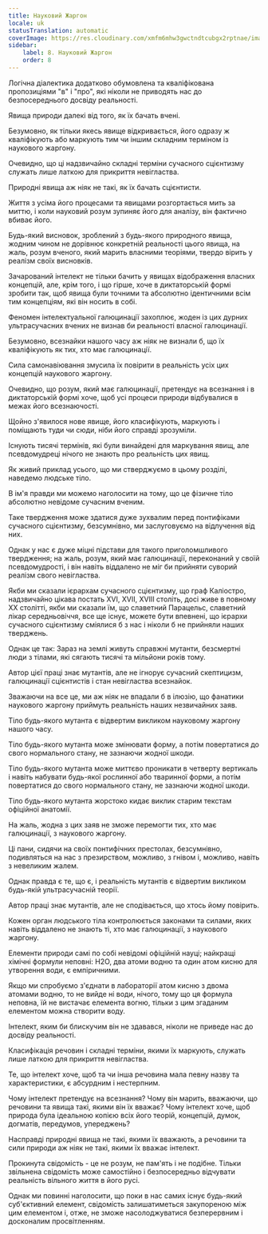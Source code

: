 ```yaml
---
title: Науковий Жаргон
locale: uk
statusTranslation: automatic
coverImage: https://res.cloudinary.com/xmfm6mhw3gwctndtcubgx2rptnae/image/upload/v1741354419/small_cover_la_gran_rebelion_28716e29d2.webp
sidebar:
    label: 8. Науковий Жаргон
    order: 8
---
```

Логічна діалектика додатково обумовлена та кваліфікована пропозиціями "в" і "про", які ніколи не приводять нас до безпосереднього досвіду реальності.

Явища природи далекі від того, як їх бачать вчені.

Безумовно, як тільки якесь явище відкривається, його одразу ж кваліфікують або маркують тим чи іншим складним терміном із наукового жаргону.

Очевидно, що ці надзвичайно складні терміни сучасного сцієнтизму служать лише латкою для прикриття невігластва.

Природні явища аж ніяк не такі, як їх бачать сцієнтисти.

Життя з усіма його процесами та явищами розгортається мить за миттю, і коли науковий розум зупиняє його для аналізу, він фактично вбиває його.

Будь-який висновок, зроблений з будь-якого природного явища, жодним чином не дорівнює конкретній реальності цього явища, на жаль, розум вченого, який марить власними теоріями, твердо вірить у реалізм своїх висновків.

Зачарований інтелект не тільки бачить у явищах відображення власних концепцій, але, крім того, і що гірше, хоче в диктаторській формі зробити так, щоб явища були точними та абсолютно ідентичними всім тим концепціям, які він носить в собі.

Феномен інтелектуальної галюцинації захоплює, жоден із цих дурних ультрасучасних вчених не визнав би реальності власної галюцинації.

Безумовно, всезнайки нашого часу аж ніяк не визнали б, що їх кваліфікують як тих, хто має галюцинації.

Сила самонавіювання змусила їх повірити в реальність усіх цих концепцій наукового жаргону.

Очевидно, що розум, який має галюцинації, претендує на всезнання і в диктаторській формі хоче, щоб усі процеси природи відбувалися в межах його всезнаючості.

Щойно з'явилося нове явище, його класифікують, маркують і поміщають туди чи сюди, ніби його справді зрозуміли.

Існують тисячі термінів, які були винайдені для маркування явищ, але псевдомудреці нічого не знають про реальність цих явищ.

Як живий приклад усього, що ми стверджуємо в цьому розділі, наведемо людське тіло.

В ім'я правди ми можемо наголосити на тому, що це фізичне тіло абсолютно невідоме сучасним вченим.

Таке твердження може здатися дуже зухвалим перед понтифіками сучасного сцієнтизму, безсумнівно, ми заслуговуємо на відлучення від них.

Однак у нас є дуже міцні підстави для такого приголомшливого твердження; на жаль, розум, який має галюцинації, переконаний у своїй псевдомудрості, і він навіть віддалено не міг би прийняти суворий реалізм свого невігластва.

Якби ми сказали ієрархам сучасного сцієнтизму, що граф Каліостро, надзвичайно цікава постать XVI, XVII, XVIII століть, досі живе в повному XX столітті, якби ми сказали їм, що славетний Парацельс, славетний лікар середньовіччя, все ще існує, можете бути впевнені, що ієрархи сучасного сцієнтизму сміялися б з нас і ніколи б не прийняли наших тверджень.

Однак це так: Зараз на землі живуть справжні мутанти, безсмертні люди з тілами, які сягають тисячі та мільйони років тому.

Автор цієї праці знає мутантів, але не ігнорує сучасний скептицизм, галюцинації сцієнтистів і стан невігластва всезнайок.

Зважаючи на все це, ми аж ніяк не впадали б в ілюзію, що фанатики наукового жаргону приймуть реальність наших незвичайних заяв.

Тіло будь-якого мутанта є відвертим викликом науковому жаргону нашого часу.

Тіло будь-якого мутанта може змінювати форму, а потім повертатися до свого нормального стану, не зазнаючи жодної шкоди.

Тіло будь-якого мутанта може миттєво проникати в четверту вертикаль і навіть набувати будь-якої рослинної або тваринної форми, а потім повертатися до свого нормального стану, не зазнаючи жодної шкоди.

Тіло будь-якого мутанта жорстоко кидає виклик старим текстам офіційної анатомії.

На жаль, жодна з цих заяв не зможе перемогти тих, хто має галюцинації, з наукового жаргону.

Ці пани, сидячи на своїх понтифічних престолах, безсумнівно, подивляться на нас з презирством, можливо, з гнівом і, можливо, навіть з невеликим жалем.

Однак правда є те, що є, і реальність мутантів є відвертим викликом будь-якій ультрасучасній теорії.

Автор праці знає мутантів, але не сподівається, що хтось йому повірить.

Кожен орган людського тіла контролюється законами та силами, яких навіть віддалено не знають ті, хто має галюцинації, з наукового жаргону.

Елементи природи самі по собі невідомі офіційній науці; найкращі хімічні формули неповні: H2O, два атоми водню та один атом кисню для утворення води, є емпіричними.

Якщо ми спробуємо з'єднати в лабораторії атом кисню з двома атомами водню, то не вийде ні води, нічого, тому що ця формула неповна, їй не вистачає елемента вогню, тільки з цим згаданим елементом можна створити воду.

Інтелект, яким би блискучим він не здавався, ніколи не приведе нас до досвіду реальності.

Класифікація речовин і складні терміни, якими їх маркують, служать лише латкою для прикриття невігластва.

Те, що інтелект хоче, щоб та чи інша речовина мала певну назву та характеристики, є абсурдним і нестерпним.

Чому інтелект претендує на всезнання? Чому він марить, вважаючи, що речовини та явища такі, якими він їх вважає? Чому інтелект хоче, щоб природа була ідеальною копією всіх його теорій, концепцій, думок, догматів, передумов, упереджень?

Насправді природні явища не такі, якими їх вважають, а речовини та сили природи аж ніяк не такі, якими їх вважає інтелект.

Прокинута свідомість - це не розум, не пам'ять і не подібне. Тільки звільнена свідомість може самостійно і безпосередньо відчувати реальність вільного життя в його русі.

Однак ми повинні наголосити, що поки в нас самих існує будь-який суб'єктивний елемент, свідомість залишатиметься закупореною між цим елементом і, отже, не зможе насолоджуватися безперервним і досконалим просвітленням.


